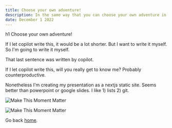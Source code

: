 ```yaml
---
title: Choose your own adventure! 
description: In the same way that you can choose your own adventure in a book, you can choose your own adventure in in this interview.
date: December 1 2022
---
```


h1 Choose your own adventure!

If I let copilot write this, it would be a lot shorter. But I want to write it myself. So I'm going to write it myself.

That last sentence was written by copilot.

If I let copilot write this, will you really get to know me?  Probably counterproductive.

Nonetheless I'm creating my presentation as a nextjs static site.  Seems better than powerpoint or google slides.  I like 1) lists 2) git.

<Image
        src="/images/make-this-moment.png"
        alt="Make This Moment Matter"
      />


 ![Make This Moment Matter](/images/make-this-moment.png)

Go back [home](/).
